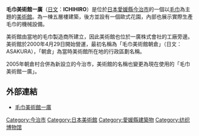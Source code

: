 {{coord|33|58|8.6|N|133|1|56.8|E|region:JP|display=title}}
'''毛巾美術館一廣'''（[[日文|日文]]：'''{{lang|ja|タオル美術館}}ICHIHIRO'''）是位於[[日本|日本]][[愛媛縣|愛媛縣]][[今治市|今治市]]的一個以[[毛巾|毛巾]]為主題的[[美術館|美術館]]。為一棟五層樓建築，後方並設有一個歐式花園，內部也展示實際生產毛巾的機械設備。

美術館由當地的毛巾製造商{{tsl|ja|一広|一廣株式會社}}所建立，因此美術館也位於一廣株式會社的工廠旁邊。美術館於2000年4月29日開始營運，最初名稱為「毛巾美術館朝倉」（日文：{{lang|ja|タオル美術館}}ASAKURA），「朝倉」為當時美術館所在地的行政區劃名稱{{tsl|ja|朝倉村 (愛媛県)|朝倉村 (愛媛縣)|朝倉村}}。

2005年朝倉村合併為新設立的今治市，美術館的名稱也變更為現在使用的「毛巾美術館一廣」。

== 外部連結 ==
* {{Ja}} [http://www.ichihiro.co.jp/art/ 毛巾美術館一廣] {{Wayback|url=http://www.ichihiro.co.jp/art/ |date=20150711070505 }}

{{DEFAULTSORT:Taurubijyutsukan}}

[[Category:今治市|Category:今治市]]
[[Category:日本美術館|Category:日本美術館]]
[[Category:愛媛縣建築物|Category:愛媛縣建築物]]
[[Category:纺织博物馆|Category:纺织博物馆]]